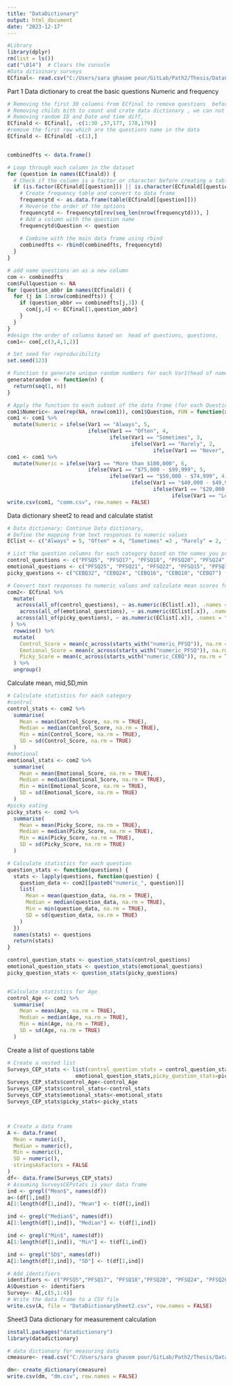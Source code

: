 ```yaml
---
title: "DataDictionary"
output: html_document
date: "2023-12-17"
---
```

```r
#Library
library(dplyr)
rm(list = ls())
cat("\014")  # Clears the console
#Data ditioinary surveys
ECfinal<- read.csv("C:/Users/sara ghasem pour/GitLab/Path2/Thesis/DataCleaning/ECfinal.csv")
```

Part 1 Data dictionary to creat the basic questions Numeric and frequency


```r

# Removing the first 30 columns from ECfinal to remove questions  before starting the survey questions ,
# Removing childs bith to count and crate data dictionary , we can not use insertion type data(Such as date, and Birth date in our survey)
# Removing random ID and Date and time diff,
ECfinald <- ECfinal[, -c(1:30 ,37,177, 178,179)]
#remove the first row which are the questions name in the data 
ECfinald <- ECfinald[ -c(1),]


combinedfts <- data.frame()

# Loop through each column in the dataset
for (question in names(ECfinald)) {
  # Check if the column is a factor or character before creating a table
  if (is.factor(ECfinald[[question]]) || is.character(ECfinald[[question]])) {
    # Create frequency table and convert to data frame
    frequencytd <- as.data.frame(table(ECfinald[[question]]))
    # Reverse the order of the options
    frequencytd <- frequencytd[rev(seq_len(nrow(frequencytd))), ]
    # Add a column with the question name
    frequencytd$Question <- question
    
    # Combine with the main data frame using rbind
    combinedfts <- rbind(combinedfts, frequencytd)
  }
}

# add name questions an as a new column
com <- combinedfts
com$Fullquestion <- NA
for (question_abbr in names(ECfinald)) {
  for (j in 1:nrow(combinedfts)) {
    if (question_abbr == combinedfts[j,3]) {
      com[j,4] <- ECfinal[1,question_abbr]
    }
  }
}
#design the order of columns based on  head of questions, questions, 
com1<- com[,c(3,4,1,2)]

# Set seed for reproducibility
set.seed(123)  

# Function to generate unique random numbers for each Var1(head of name questions) within a Question
generaterandom <- function(n) {
  return(seq(1, n))
}

# Apply the function to each subset of the data frame (for each Question)
com1$Numeric<- ave(rep(NA, nrow(com1)), com1$Question, FUN = function(x) generaterandom(length(x)))
com1 <- com1 %>%
  mutate(Numeric = ifelse(Var1 == "Always", 5,
                          ifelse(Var1 == "Often", 4,
                                 ifelse(Var1 == "Sometimes", 3,
                                        ifelse(Var1 == "Rarely", 2,
                                               ifelse(Var1 == "Never", 1, Numeric))))))
com1 <- com1 %>%
  mutate(Numeric = ifelse(Var1 == "More than $100,000", 6,
                          ifelse(Var1 == "$75,000 - $99,999", 5,
                                 ifelse(Var1 == "$50,000 - $74,999", 4,
                                        ifelse(Var1 == "$40,000 - $49,999", 3,
                                               ifelse(Var1 == "$20,000 - $39,999", 2,
                                                     ifelse(Var1 == "Less than $20,000", 1,Numeric)))))))
write.csv(com1, "comm.csv", row.names = FALSE)
```

Data dictionary sheet2 to read and calculate statist
```r
# Data dictionary: Continue Data dictionary,
# Define the mapping from text responses to numeric values
EClist <- c("Always" = 5, "Often" = 4, "Sometimes" =3 , "Rarely" = 2, "Never" = 1 )

# List the question columns for each category based on the names you provided
control_questions <- c("PFSQ5", "PFSQ17", "PFSQ18", "PFSQ20", "PFSQ24", "PFSQ26")
emotional_questions <- c("PFSQ25", "PFSQ21", "PFSQ22", "PFSQ15", "PFSQ13", "PFSQ2")
picky_questions <- c("CEBQ32", "CEBQ24", "CEBQ16", "CEBQ10", "CEBQ7")

# Convert text responses to numeric values and calculate mean scores for control, emotional eating, and picky eating
com2<- ECfinal %>%
  mutate(
   across(all_of(control_questions), ~ as.numeric(EClist[.x]), .names = "numeric_{.col}"),
    across(all_of(emotional_questions), ~ as.numeric(EClist[.x]), .names = "numeric_{.col}"),
   across(all_of(picky_questions), ~ as.numeric(EClist[.x]), .names = "numeric_{.col}")
 ) %>%
  rowwise() %>%
  mutate(
    Control_Score = mean(c_across(starts_with("numeric_PFSQ")), na.rm = TRUE),
    Emotional_Score = mean(c_across(starts_with("numeric_PFSQ")), na.rm = TRUE),
    Picky_Score = mean(c_across(starts_with("numeric_CEBQ")), na.rm = TRUE)
  ) %>%
  ungroup()


```
Calculate mean, mid,SD,min

```r

# Calculate statistics for each category
#control
control_stats <- com2 %>%
  summarise(
    Mean = mean(Control_Score, na.rm = TRUE),
    Median = median(Control_Score, na.rm = TRUE),
    Min = min(Control_Score, na.rm = TRUE),
    SD = sd(Control_Score, na.rm = TRUE)
  )
#emotional
emotional_stats <- com2 %>%
  summarise(
    Mean = mean(Emotional_Score, na.rm = TRUE),
    Median = median(Emotional_Score, na.rm = TRUE),
    Min = min(Emotional_Score, na.rm = TRUE),
    SD = sd(Emotional_Score, na.rm = TRUE)
  )
#picky eating
picky_stats <- com2 %>%
  summarise(
    Mean = mean(Picky_Score, na.rm = TRUE),
    Median = median(Picky_Score, na.rm = TRUE),
    Min = min(Picky_Score, na.rm = TRUE),
    SD = sd(Picky_Score, na.rm = TRUE)
  )

# Calculate statistics for each question
question_stats <- function(questions) {
  stats <- lapply(questions, function(question) {
    question_data <- com2[[paste0("numeric_", question)]]
    list(
      Mean = mean(question_data, na.rm = TRUE),
      Median = median(question_data, na.rm = TRUE),
      Min = min(question_data, na.rm = TRUE),
      SD = sd(question_data, na.rm = TRUE)
    )
  })
  names(stats) <- questions
  return(stats)
}

control_question_stats <- question_stats(control_questions)
emotional_question_stats <- question_stats(emotional_questions)
picky_question_stats <- question_stats(picky_questions)


#Calculate statistics for Age
control_Age <- com2 %>%
  summarise(
    Mean = mean(Age, na.rm = TRUE),
    Median = median(Age, na.rm = TRUE),
    Min = min(Age, na.rm = TRUE),
    SD = sd(Age, na.rm = TRUE)
  )
```


Create a list of questions table
```r

# Create a nested list
Surveys_CEP_stats <- list(control_question_stats = control_question_stats, emotional_question_stats=
                      emotional_question_stats,picky_question_stats=picky_question_stats)
Surveys_CEP_stats$control_Age<-control_Age
Surveys_CEP_stats$control_stats<-control_stats
Surveys_CEP_stats$emotional_stats<-emotional_stats
Surveys_CEP_stats$picky_stats<-picky_stats



# Create a data frame
A <- data.frame(
  Mean = numeric(),
  Median = numeric(),
  Min = numeric(),
  SD = numeric(),
  stringsAsFactors = FALSE
)
df<- data.frame(Surveys_CEP_stats)
# Assuming SurveysCEPstats is your data frame
ind <- grepl("Mean$", names(df))
a<-(df[1,ind])
A[1:length(df[1,ind]), "Mean"] <- t(df[1,ind])

ind <- grepl("Median$", names(df))
A[1:length(df[1,ind]), "Median"] <- t(df[1,ind])

ind <- grepl("Min$", names(df))
A[1:length(df[1,ind]), "Min"] <- t(df[1,ind])

ind <- grepl("SD$", names(df))
A[1:length(df[1,ind]), "SD"] <- t(df[1,ind])

# Add identifiers
identifiers <- c("PFSQ5","PFSQ17", "PFSQ18","PFSQ20", "PFSQ24", "PFSQ26", "PFSQ25",  "PFSQ21",  "PFSQ22", "PFSQ15", "PFSQ13","PFSQ2","CEBQ32","CEBQ24","CEBQ16","CEBQ10","CEBQ7","control_Age","control_stats","emotional_stats","picky_stats")
A$Question <- identifiers
Survey<- A[,c(5,1:4)]
# Write the data frame to a CSV file
write.csv(A, file = "DataDictionarySheet2.csv", row.names = FALSE)
```

Sheet3 Data dictionary for measurement calculation
```r
install.packages("datadictionary")
library(datadictionary)

```


```r
# data dictionary for measuring data
cmeasure<- read.csv("C:/Users/sara ghasem pour/GitLab/Path2/Thesis/DataCleaning/cmeasure.csv")

dm<- create_dictionary(cmeasure)
write.csv(dm, "dm.csv", row.names = FALSE)
```

